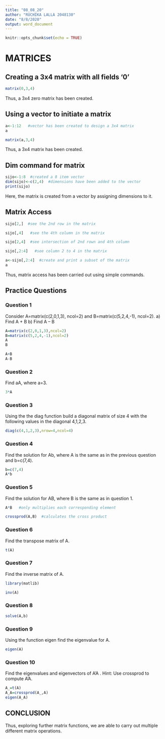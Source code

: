 ```yaml
---
title: "08_08_20"
author: "RUCHIKA LALLA 2048130"
date: "8/8/2020"
output: word_document
---
```


```r
knitr::opts_chunk$set(echo = TRUE)
```

# MATRICES

## Creating a 3x4 matrix with all fields '0'
```r
matrix(0,3,4)
```

Thus, a 3x4 zero matrix has been created.

## Using a vector to initiate a matrix
```r
a<-1:12   #vector has been created to design a 3x4 matrix
a
```

```r
matrix(a,3,4)
```

Thus, a 3x4 matrix has been created.

## Dim command for matrix
```r
sijo<-1:8  #created a 8 item vector
dim(sijo)<-c(2,4)  #dimensions have been added to the vector
print(sijo)
```

Here, the matrix is created from a vector by assigning dimensions to it.

## Matrix Access
```r
sijo[2,]  #see the 2nd row in the matrix
```

```r
sijo[,4]   #see the 4th column in the matrix
```

```r
sijo[2,4]  #see intersection of 2nd rown and 4th column
```

```r
sijo[,2:4]   #see column 2 to 4 in the matrix
```

```r
a<-sijo[,2:4]  #create and print a subset of the matrix
a
```

Thus, matrix access has been carried out using simple commands.

## Practice Questions

### Question 1
Consider A=matrix(c(2,0,1,3), ncol=2) and B=matrix(c(5,2,4,-1), ncol=2).
a) Find A + B
b) Find A – B

```r
A=matrix(c(2,0,1,3),ncol=2)
B=matrix(c(5,2,4,-1),ncol=2)
A
B
```

```r
A+B
A-B
```


### Question 2
Find aA, where a=3.

```r
3*A
```

### Question 3
Using the the diag function build a diagonal matrix of size 4 with the following values in the diagonal 4,1,2,3.

```r
diag(c(4,1,2,3),nrow=4,ncol=4)
```

### Question 4
Find the solution for Ab, where A is the same as in the previous question and b=c(7,4).

```r
b=c(7,4)
A*b
```

### Question 5
Find the solution for AB, where B is the same as in question 1.

```r
A*B   #only multiplies each corresponding element
```

```r
crossprod(A,B)  #calculates the cross product
```

### Question 6
Find the transpose matrix of A.

```r
t(A)
```

### Question 7
Find the inverse matrix of A.

```r
library(matlib)
```

```r
inv(A)
```


### Question 8
```r
solve(A,b)
```

### Question 9
Using the function eigen find the eigenvalue for A.

```r
eigen(A)
```

### Question 10
Find the eigenvalues and eigenvectors of A’A . Hint: Use crossprod to compute A’A.

```r
A_=t(A)
A_A=crossprod(A_,A)
eigen(A_A)
```

## CONCLUSION
Thus, exploring further matrix functions, we are able to carry out multiple different matrix operations.
